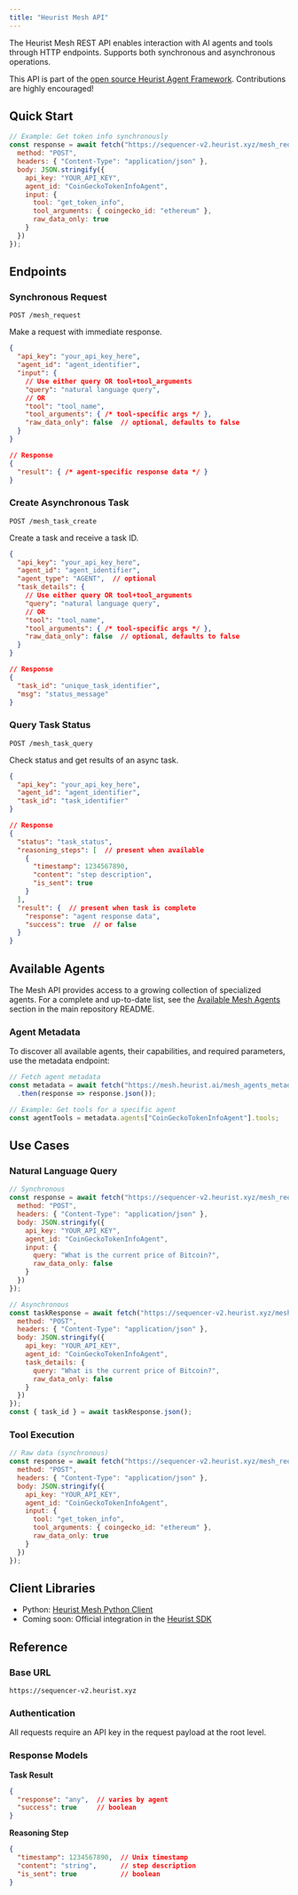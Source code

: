 ```yaml
---
title: "Heurist Mesh API"
---
```


The Heurist Mesh REST API enables interaction with AI agents and tools through HTTP endpoints. Supports both synchronous and asynchronous operations.

This API is part of the [open source Heurist Agent Framework](https://github.com/heurist-network/heurist-agent-framework/tree/main/mesh). Contributions are highly encouraged!

## Quick Start

```javascript
// Example: Get token info synchronously
const response = await fetch("https://sequencer-v2.heurist.xyz/mesh_request", {
  method: "POST",
  headers: { "Content-Type": "application/json" },
  body: JSON.stringify({
    api_key: "YOUR_API_KEY",
    agent_id: "CoinGeckoTokenInfoAgent",
    input: {
      tool: "get_token_info",
      tool_arguments: { coingecko_id: "ethereum" },
      raw_data_only: true
    }
  })
});
```

## Endpoints

### Synchronous Request
`POST /mesh_request`

Make a request with immediate response.

```json
{
  "api_key": "your_api_key_here",
  "agent_id": "agent_identifier",
  "input": {
    // Use either query OR tool+tool_arguments
    "query": "natural language query",
    // OR
    "tool": "tool_name",
    "tool_arguments": { /* tool-specific args */ },
    "raw_data_only": false  // optional, defaults to false
  }
}

// Response
{
  "result": { /* agent-specific response data */ }
}
```

### Create Asynchronous Task
`POST /mesh_task_create`

Create a task and receive a task ID.

```json
{
  "api_key": "your_api_key_here",
  "agent_id": "agent_identifier",
  "agent_type": "AGENT",  // optional
  "task_details": {
    // Use either query OR tool+tool_arguments
    "query": "natural language query",
    // OR
    "tool": "tool_name",
    "tool_arguments": { /* tool-specific args */ },
    "raw_data_only": false  // optional, defaults to false
  }
}

// Response
{
  "task_id": "unique_task_identifier",
  "msg": "status_message"
}
```

### Query Task Status
`POST /mesh_task_query`

Check status and get results of an async task.

```json
{
  "api_key": "your_api_key_here",
  "agent_id": "agent_identifier",
  "task_id": "task_identifier"
}

// Response
{
  "status": "task_status",
  "reasoning_steps": [  // present when available
    {
      "timestamp": 1234567890,
      "content": "step description",
      "is_sent": true
    }
  ],
  "result": {  // present when task is complete
    "response": "agent response data",
    "success": true  // or false
  }
}
```

## Available Agents

The Mesh API provides access to a growing collection of specialized agents. For a complete and up-to-date list, see the [Available Mesh Agents](https://github.com/heurist-network/heurist-agent-framework?tab=readme-ov-file#available-mesh-agents) section in the main repository README.

### Agent Metadata

To discover all available agents, their capabilities, and required parameters, use the metadata endpoint:

```javascript
// Fetch agent metadata
const metadata = await fetch("https://mesh.heurist.ai/mesh_agents_metadata.json")
  .then(response => response.json());

// Example: Get tools for a specific agent
const agentTools = metadata.agents["CoinGeckoTokenInfoAgent"].tools;
```

## Use Cases

### Natural Language Query

```javascript
// Synchronous
const response = await fetch("https://sequencer-v2.heurist.xyz/mesh_request", {
  method: "POST",
  headers: { "Content-Type": "application/json" },
  body: JSON.stringify({
    api_key: "YOUR_API_KEY",
    agent_id: "CoinGeckoTokenInfoAgent",
    input: {
      query: "What is the current price of Bitcoin?",
      raw_data_only: false
    }
  })
});

// Asynchronous
const taskResponse = await fetch("https://sequencer-v2.heurist.xyz/mesh_task_create", {
  method: "POST",
  headers: { "Content-Type": "application/json" },
  body: JSON.stringify({
    api_key: "YOUR_API_KEY",
    agent_id: "CoinGeckoTokenInfoAgent",
    task_details: {
      query: "What is the current price of Bitcoin?",
      raw_data_only: false
    }
  })
});
const { task_id } = await taskResponse.json();
```

### Tool Execution

```javascript
// Raw data (synchronous)
const response = await fetch("https://sequencer-v2.heurist.xyz/mesh_request", {
  method: "POST",
  headers: { "Content-Type": "application/json" },
  body: JSON.stringify({
    api_key: "YOUR_API_KEY",
    agent_id: "CoinGeckoTokenInfoAgent",
    input: {
      tool: "get_token_info",
      tool_arguments: { coingecko_id: "ethereum" },
      raw_data_only: true
    }
  })
});
```

## Client Libraries

- Python: [Heurist Mesh Python Client](https://github.com/heurist-network/heurist-agent-framework/tree/main/api-client)
- Coming soon: Official integration in the [Heurist SDK](https://github.com/heurist-network/heurist-sdk)

## Reference

### Base URL
`https://sequencer-v2.heurist.xyz`

### Authentication
All requests require an API key in the request payload at the root level.

### Response Models

**Task Result**
```json
{
  "response": "any",  // varies by agent
  "success": true     // boolean
}
```

**Reasoning Step**
```json
{
  "timestamp": 1234567890,  // Unix timestamp
  "content": "string",      // step description
  "is_sent": true           // boolean
}
```